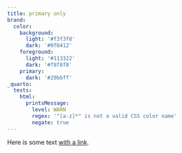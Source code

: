 ```yaml
---
title: primary only
brand:
  color:
    background:
      light: '#f3f3f8'
      dark: '#0f0412'
    foreground:
      light: '#113322'
      dark: '#f8f8f8'
    primary:
      dark: '#20bbff'
_quarto:
  tests: 
    html:
      printsMessage:
        level: WARN
        regex: '"[a-z]*" is not a valid CSS color name'
        negate: true
---
```


Here is some text [with a link](https://example.com).
